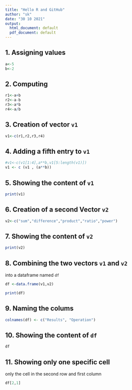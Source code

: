 ---
title: "Hello R and GitHub"
author: "sk"
date: "30 10 2021"
output:
  html_document: default
  pdf_document: default
---


## 1. Assigning values 

```{r}
a<-5
b<-2
```

## 2.  Computing

```{r}
r1<-a+b
r2<-a-b
r3<-a*b
r4<-a/b
```

## 3. Creation of vector `v1`

```{r}
v1<-c(r1,r2,r3,r4)
```


## 4. Adding a fifth entry to `v1`

```{r}
#v1<-c(v1[1:4],a**b,v1[5:length(v1)])
v1 <- c (v1 , (a**b))
```


## 5. Showing the content of `v1`

```{r}
print(v1)
```


## 6. Creation of a second Vector `v2`

```{r}
v2<-c("sum","difference","product","ratio","power")
```

## 7. Showing the content of `v2`

```{r}
print(v2)
```

## 8. Combining the two vectors `v1` and `v2`

into a dataframe named `df`

```{r}
df <-data.frame(v1,v2)

print(df)
```

## 9. Naming the colums

```{r}
colnames(df) <- c("Results", "Operation")
```


## 10. Showing the content of `df`

```{r}
df
```


## 11. Showing only **one** specific cell
only the cell in the second row and first column

```{r}
df[2,1]
```

